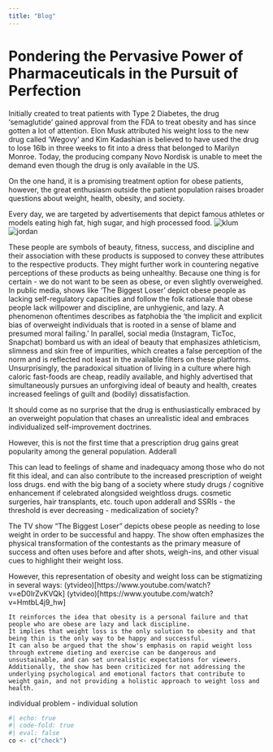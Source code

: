 ```yaml
---
title: "Blog"
---
```


<!-- 
To Do:
- [] Add Xcode, maybe MacPorts
- [] Add the copy-paste thing to the homebrew install
- [] More detailed git tutorial. check the course and here https://git-scm.com/downloads
- [] Add this https://education.github.com/git-cheat-sheet-education.pdf
- [] Add Zotero instructions. automatic export using betterbib, storage of files in clouds, etc.
https://guides.lib.berkeley.edu/zotero/zotfile

-->

<!-- 
Title options
    "Prescription Pills and the Pressure to be Perfectly Proportioned"
    "Pharmaceutical Fat Fight: Are Weight Loss Drugs the Way to Win the Battle of the Bulge?"
    "Pondering the Pros and Cons of Pharmaceutical Weight Loss"
    "Pushing Pills or Progressing in the Fight Against Obesity?"
    "Pondering the Pervasive Power of Pharmaceuticals in the Pursuit of Perfection"
-->
# Pondering the Pervasive Power of Pharmaceuticals in the Pursuit of Perfection

Initially created to treat patients with Type 2 Diabetes, the drug 'semaglutide' gained approval from the FDA to treat obesity and has since gotten a lot of attention. Elon Musk attributed his weight loss to the new drug called 'Wegovy' and Kim Kadashian is believed to have used the drug to lose 16lb in three weeks to fit into a dress that belonged to Marilyn Monroe. Today, the producing company Novo Nordisk is unable to meet the demand even though the drug is only available in the US. 

On the one hand, it is a promising treatment option for obese patients, however, the great enthusiasm outside the patient population raises broader questions about weight, health, obesity, and society.

Every day, we are targeted by advertisements that depict famous athletes or models eating high fat, high sugar, and high processed food. 
![klum](/supplementary-files/images/heidi-klum-wirbt-fuer-mcdonald.JPG)
![jordan](/supplementary-files/images/Michael-Jordan-McDonalds.png)

These people are symbols of beauty, fitness, success, and discipline and their association with these products is supposed to convey these attributes to the respective products. They might further work in countering negative perceptions of these products as being unhealthy. Because one thing is for certain - we do not want to be seen as obese, or even slightly overweighed. In public media, shows like 'The Biggest Loser' depict obese people as lacking self-regulatory capacities and follow the folk rationale that obese people lack willpower and discipline, are unhygienic, and lazy. A phenomenon oftentimes describes as fatphobia the 'the implicit and explicit bias of overweight individuals that is rooted in a sense of blame and presumed moral failing.'
In parallel, social media (Instagram, TicToc, Snapchat) bombard us with an ideal of beauty that emphasizes athleticism, slimness and skin free of impurities, which creates a false perception of the norm and is reflected not least in the available filters on these platforms.
Unsurprisingly, the paradoxical situation of living in a culture where high caloric fast-foods are cheap, readily available, and highly advertised that simultaneously pursues an unforgiving ideal of beauty and health, creates increased feelings of guilt and (bodily) dissatisfaction. 

It should come as no surprise that the drug is enthusiastically embraced by an overweight population that chases an unrealistic ideal and embraces individualized self-improvement doctrines.

However, this is not the first time that a prescription drug gains great popularity among the general population. 
Adderall

This can lead to feelings of shame and inadequacy among those who do not fit this ideal, and can also contribute to the increased prescription of weight loss drugs.
end with the big bang of a society where study drugs / cognitive enhancement if celebrated alongsided weightloss drugs. cosmetic surgeries, hair transplants, etc.
touch upon adderall and SSRIs - the threshold is ever decreasing - medicalization of society?


The TV show "The Biggest Loser" depicts obese people as needing to lose weight in order to be successful and happy. The show often emphasizes the physical transformation of the contestants as the primary measure of success and often uses before and after shots, weigh-ins, and other visual cues to highlight their weight loss.

However, this representation of obesity and weight loss can be stigmatizing in several ways: (ytvideo)[https://www.youtube.com/watch?v=eD0IrZvKVQk] (ytvideo)[https://www.youtube.com/watch?v=HmtbL4j9_hw]

    It reinforces the idea that obesity is a personal failure and that people who are obese are lazy and lack discipline.
    It implies that weight loss is the only solution to obesity and that being thin is the only way to be happy and successful.
    It can also be argued that the show's emphasis on rapid weight loss through extreme dieting and exercise can be dangerous and unsustainable, and can set unrealistic expectations for viewers.
    Additionally, the show has been criticized for not addressing the underlying psychological and emotional factors that contribute to weight gain, and not providing a holistic approach to weight loss and health.

individual problem - individual solution









```r
#| echo: true
#| code-fold: true
#| eval: false
co <- c("check")
```